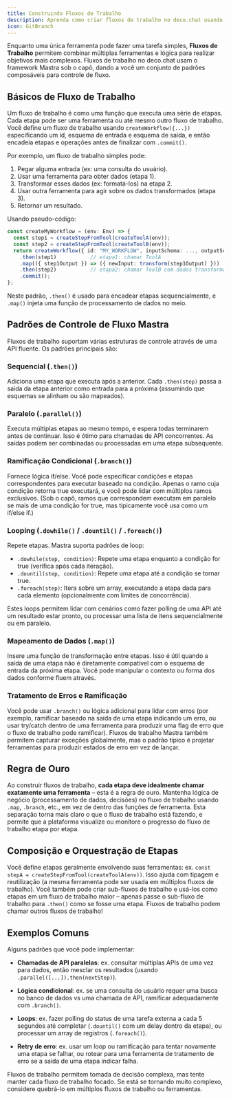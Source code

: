 ```yaml
---
title: Construindo Fluxos de Trabalho
description: Aprenda como criar fluxos de trabalho no deco.chat usando Mastra
icon: GitBranch
---
```


Enquanto uma única ferramenta pode fazer uma tarefa simples, **Fluxos de Trabalho** permitem combinar múltiplas ferramentas e lógica para realizar objetivos mais complexos. Fluxos de trabalho no deco.chat usam o framework Mastra sob o capô, dando a você um conjunto de padrões composáveis para controle de fluxo.

## Básicos de Fluxo de Trabalho

Um fluxo de trabalho é como uma função que executa uma série de etapas. Cada etapa pode ser uma ferramenta ou até mesmo outro fluxo de trabalho. Você define um fluxo de trabalho usando `createWorkflow({...})` especificando um id, esquema de entrada e esquema de saída, e então encadeia etapas e operações antes de finalizar com `.commit()`.

Por exemplo, um fluxo de trabalho simples pode:

1. Pegar alguma entrada (ex: uma consulta do usuário).
2. Usar uma ferramenta para obter dados (etapa 1).
3. Transformar esses dados (ex: formatá-los) na etapa 2.
4. Usar outra ferramenta para agir sobre os dados transformados (etapa 3).
5. Retornar um resultado.

Usando pseudo-código:

```ts
const createMyWorkflow = (env: Env) => {
  const step1 = createStepFromTool(createToolA(env));
  const step2 = createStepFromTool(createToolB(env));
  return createWorkflow({ id: "MY_WORKFLOW", inputSchema: ..., outputSchema: ... })
    .then(step1)           // etapa1: chamar ToolA
    .map(({ step1Output }) => ({ newInput: transform(step1Output) }))  // transformar dados
    .then(step2)           // etapa2: chamar ToolB com dados transformados
    .commit();
};
```

Neste padrão, `.then()` é usado para encadear etapas sequencialmente, e `.map()` injeta uma função de processamento de dados no meio.

## Padrões de Controle de Fluxo Mastra

Fluxos de trabalho suportam várias estruturas de controle através de uma API fluente. Os padrões principais são:

### Sequencial (`.then()`)

Adiciona uma etapa que executa após a anterior. Cada `.then(step)` passa a saída da etapa anterior como entrada para a próxima (assumindo que esquemas se alinham ou são mapeados).

### Paralelo (`.parallel()`)

Executa múltiplas etapas ao mesmo tempo, e espera todas terminarem antes de continuar. Isso é ótimo para chamadas de API concorrentes. As saídas podem ser combinadas ou processadas em uma etapa subsequente.

### Ramificação Condicional (`.branch()`)

Fornece lógica if/else. Você pode especificar condições e etapas correspondentes para executar baseado na condição. Apenas o ramo cuja condição retorna true executará, e você pode lidar com múltiplos ramos exclusivos. (Sob o capô, ramos que correspondem executam em paralelo se mais de uma condição for true, mas tipicamente você usa como um if/else if.)

### Looping (`.dowhile()` / `.dountil()` / `.foreach()`)

Repete etapas. Mastra suporta padrões de loop:

- `.dowhile(step, condition)`: Repete uma etapa enquanto a condição for true (verifica após cada iteração).
- `.dountil(step, condition)`: Repete uma etapa até a condição se tornar true.
- `.foreach(step)`: Itera sobre um array, executando a etapa dada para cada elemento (opcionalmente com limites de concorrência).

Estes loops permitem lidar com cenários como fazer polling de uma API até um resultado estar pronto, ou processar uma lista de itens sequencialmente ou em paralelo.

### Mapeamento de Dados (`.map()`)

Insere uma função de transformação entre etapas. Isso é útil quando a saída de uma etapa não é diretamente compatível com o esquema de entrada da próxima etapa. Você pode manipular o contexto ou forma dos dados conforme fluem através.

### Tratamento de Erros e Ramificação

Você pode usar `.branch()` ou lógica adicional para lidar com erros (por exemplo, ramificar baseado na saída de uma etapa indicando um erro, ou usar try/catch dentro de uma ferramenta para produzir uma flag de erro que o fluxo de trabalho pode ramificar). Fluxos de trabalho Mastra também permitem capturar exceções globalmente, mas o padrão típico é projetar ferramentas para produzir estados de erro em vez de lançar.

## Regra de Ouro

Ao construir fluxos de trabalho, **cada etapa deve idealmente chamar exatamente uma ferramenta** – esta é a regra de ouro. Mantenha lógica de negócio (processamento de dados, decisões) no fluxo de trabalho usando `.map`, `.branch`, etc., em vez de dentro das funções de ferramenta. Esta separação torna mais claro o que o fluxo de trabalho está fazendo, e permite que a plataforma visualize ou monitore o progresso do fluxo de trabalho etapa por etapa.

## Composição e Orquestração de Etapas

Você define etapas geralmente envolvendo suas ferramentas: ex. `const stepA = createStepFromTool(createToolA(env))`. Isso ajuda com tipagem e reutilização (a mesma ferramenta pode ser usada em múltiplos fluxos de trabalho). Você também pode criar sub-fluxos de trabalho e usá-los como etapas em um fluxo de trabalho maior – apenas passe o sub-fluxo de trabalho para `.then()` como se fosse uma etapa. Fluxos de trabalho podem chamar outros fluxos de trabalho!

## Exemplos Comuns

Alguns padrões que você pode implementar:

- **Chamadas de API paralelas**: ex. consultar múltiplas APIs de uma vez para dados, então mesclar os resultados (usando `.parallel([...]).then(nextStep)`).

- **Lógica condicional**: ex. se uma consulta do usuário requer uma busca no banco de dados vs uma chamada de API, ramificar adequadamente com `.branch()`.

- **Loops**: ex. fazer polling do status de uma tarefa externa a cada 5 segundos até completar (`.dountil()` com um delay dentro da etapa), ou processar um array de registros (`.foreach()`).

- **Retry de erro**: ex. usar um loop ou ramificação para tentar novamente uma etapa se falhar, ou rotear para uma ferramenta de tratamento de erro se a saída de uma etapa indicar falha.

Fluxos de trabalho permitem tomada de decisão complexa, mas tente manter cada fluxo de trabalho focado. Se está se tornando muito complexo, considere quebrá-lo em múltiplos fluxos de trabalho ou ferramentas.
